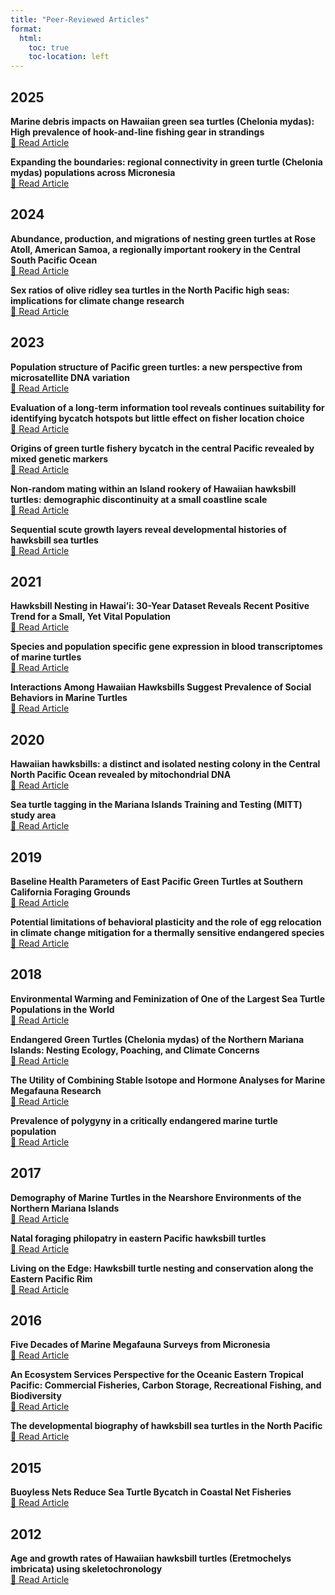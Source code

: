 ```yaml
---
title: "Peer-Reviewed Articles"
format:
  html:
    toc: true
    toc-location: left
---
```


## 2025
::: {.grid}

::: {.card}
**Marine debris impacts on Hawaiian green sea turtles (Chelonia mydas): High prevalence of hook-and-line fishing gear in strandings**  
[📄 Read Article](https://www.sciencedirect.com/science/article/pii/S0025326X25003443)
:::

::: {.card}
**Expanding the boundaries: regional connectivity in green turtle (Chelonia mydas) populations across Micronesia**  
[📄 Read Article](https://www.frontiersin.org/journals/marine-science/articles/10.3389/fmars.2025.1558792/full)
:::

:::

## 2024
::: {.grid}

::: {.card}
**Abundance, production, and migrations of nesting green turtles at Rose Atoll, American Samoa, a regionally important rookery in the Central South Pacific Ocean**  
[📄 Read Article](https://www.frontiersin.org/journals/marine-science/articles/10.3389/fmars.2024.1403240/full)
:::

::: {.card}
**Sex ratios of olive ridley sea turtles in the North Pacific high seas: implications for climate change research**  
[📄 Read Article](https://www.int-res.com/abstracts/meps/v748/meps14703)
:::

:::

## 2023
::: {.grid}

::: {.card}
**Population structure of Pacific green turtles: a new perspective from microsatellite DNA variation**  
[📄 Read Article](https://www.frontiersin.org/journals/marine-science/articles/10.3389/fmars.2023.1116941/full)
:::

::: {.card}
**Evaluation of a long-term information tool reveals continues suitability for identifying bycatch hotspots but little effect on fisher location choice**  
[📄 Read Article](https://www.sciencedirect.com/science/article/pii/S0006320723000125?via%3Dihub)
:::

::: {.card}
**Origins of green turtle fishery bycatch in the central Pacific revealed by mixed genetic markers**  
[📄 Read Article](https://www.frontiersin.org/journals/marine-science/articles/10.3389/fmars.2023.1112842/full)
:::

::: {.card}
**Non-random mating within an Island rookery of Hawaiian hawksbill turtles: demographic discontinuity at a small coastline scale**  
[📄 Read Article](https://royalsocietypublishing.org/doi/10.1098/rsos.221547)
:::

::: {.card}
**Sequential scute growth layers reveal developmental histories of hawksbill sea turtles**  
[📄 Read Article](https://link.springer.com/article/10.1007/s00227-023-04229-w)
:::

:::

## 2021
::: {.grid}

::: {.card}
**Hawksbill Nesting in Hawai'i: 30-Year Dataset Reveals Recent Positive Trend for a Small, Yet Vital Population**  
[📄 Read Article](https://www.frontiersin.org/journals/marine-science/articles/10.3389/fmars.2021.770424/full)
:::

::: {.card}
**Species and population specific gene expression in blood transcriptomes of marine turtles**  
[📄 Read Article](https://bmcgenomics.biomedcentral.com/articles/10.1186/s12864-021-07656-5)
:::

::: {.card}
**Interactions Among Hawaiian Hawksbills Suggest Prevalence of Social Behaviors in Marine Turtles**  
[📄 Read Article](https://bioone.org/journals/chelonian-conservation-and-biology/volume-20/issue-2/CCB-1481.1/Interactions-Among-Hawaiian-Hawksbills-Suggest-Prevalence-of-Social-Behaviors-in/10.2744/CCB-1481.1.short)
:::

:::

## 2020
::: {.grid}

::: {.card}
**Hawaiian hawksbills: a distinct and isolated nesting colony in the Central North Pacific Ocean revealed by mitochondrial DNA**  
[📄 Read Article](https://link.springer.com/article/10.1007/s10592-020-01287-1)
:::

::: {.card}
**Sea turtle tagging in the Mariana Islands Training and Testing (MITT) study area**  
[📄 Read Article](https://www.navfac.navy.mil/Portals/68/Documents/Environmental/NEPA/FinalReports/SeaTurtleTaggingMITT.pdf)
:::

:::

## 2019
::: {.grid}

::: {.card}
**Baseline Health Parameters of East Pacific Green Turtles at Southern California Foraging Grounds**  
[📄 Read Article](https://bioone.org/journals/chelonian-conservation-and-biology/volume-18/issue-2/CCB-1347.1/Baseline-Health-Parameters-of-East-Pacific-Green-Turtles-at-Southern/10.2744/CCB-1347.1.short)
:::

::: {.card}
**Potential limitations of behavioral plasticity and the role of egg relocation in climate change mitigation for a thermally sensitive endangered species**  
[📄 Read Article](https://onlinelibrary.wiley.com/doi/full/10.1002/ece3.4774)
:::

:::

## 2018
::: {.grid}

::: {.card}
**Environmental Warming and Feminization of One of the Largest Sea Turtle Populations in the World**  
[📄 Read Article](https://www.cell.com/current-biology/fulltext/S0960-9822%2817%2931539-7?inline-read-more)
:::

::: {.card}
**Endangered Green Turtles (Chelonia mydas) of the Northern Mariana Islands: Nesting Ecology, Poaching, and Climate Concerns**  
[📄 Read Article](https://www.frontiersin.org/journals/marine-science/articles/10.3389/fmars.2017.00428/full)
:::

::: {.card}
**The Utility of Combining Stable Isotope and Hormone Analyses for Marine Megafauna Research**  
[📄 Read Article](https://www.frontiersin.org/journals/marine-science/articles/10.3389/fmars.2018.00338/full)
:::

::: {.card}
**Prevalence of polygyny in a critically endangered marine turtle population**  
[📄 Read Article](https://www.sciencedirect.com/science/article/abs/pii/S0022098117304501#:~:text=Using%20six%20highly%20polymorphic%20microsatellite,a%20common%20mating%20structure%20for)
:::

:::

## 2017
::: {.grid}

::: {.card}
**Demography of Marine Turtles in the Nearshore Environments of the Northern Mariana Islands**  
[📄 Read Article](https://bioone.org/journals/pacific-science/volume-71/issue-3/71.3.3/Demography-of-Marine-Turtles-in-the-Nearshore-Environments-of-the/10.2984/71.3.3.full)
:::

::: {.card}
**Natal foraging philopatry in eastern Pacific hawksbill turtles**  
[📄 Read Article](https://royalsocietypublishing.org/doi/10.1098/rsos.170153)
:::

::: {.card}
**Living on the Edge: Hawksbill turtle nesting and conservation along the Eastern Pacific Rim**  
[📄 Read Article](https://www.researchgate.net/publication/318381176_Living_on_the_Edge_Hawksbill_turtle_nesting_and_conservation_along_the_Eastern_Pacific_Rim)
:::

:::

## 2016
::: {.grid}

::: {.card}
**Five Decades of Marine Megafauna Surveys from Micronesia**  
[📄 Read Article](https://www.frontiersin.org/journals/marine-science/articles/10.3389/fmars.2015.00116/full)
:::

::: {.card}
**An Ecosystem Services Perspective for the Oceanic Eastern Tropical Pacific: Commercial Fisheries, Carbon Storage, Recreational Fishing, and Biodiversity**  
[📄 Read Article](https://www.frontiersin.org/journals/marine-science/articles/10.3389/fmars.2016.00050/full)
:::

::: {.card}
**The developmental biography of hawksbill sea turtles in the North Pacific**  
[📄 Read Article](https://onlinelibrary.wiley.com/doi/full/10.1002/ece3.2034)
:::

:::

## 2015
::: {.grid}

::: {.card}
**Buoyless Nets Reduce Sea Turtle Bycatch in Coastal Net Fisheries**  
[📄 Read Article](https://conbio.onlinelibrary.wiley.com/doi/full/10.1111/conl.12176)
:::

:::

## 2012
::: {.grid}

::: {.card}
**Age and growth rates of Hawaiian hawksbill turtles (Eretmochelys imbricata) using skeletochronology**  
[📄 Read Article](https://link.springer.com/article/10.1007/s00227-012-2058-7)
:::

:::



